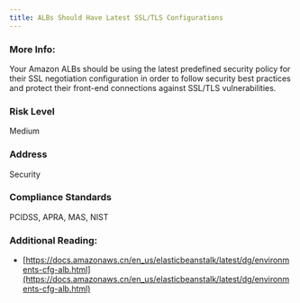 ```yaml
---
title: ALBs Should Have Latest SSL/TLS Configurations
---
```


### More Info:

Your Amazon ALBs should be using the latest predefined security policy for their SSL negotiation configuration in order to follow security best practices and protect their front-end connections against SSL/TLS vulnerabilities.

### Risk Level

Medium

### Address

Security

### Compliance Standards

PCIDSS, APRA, MAS, NIST

### Additional Reading:

- [https://docs.amazonaws.cn/en_us/elasticbeanstalk/latest/dg/environments-cfg-alb.html](https://docs.amazonaws.cn/en_us/elasticbeanstalk/latest/dg/environments-cfg-alb.html)
